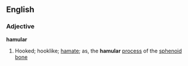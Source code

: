 ==English==

===Adjective===
'''hamular'''

#Hooked; hooklike; [[hamate]]; as, the '''hamular''' [[process]] of the [[sphenoid]] [[bone]]